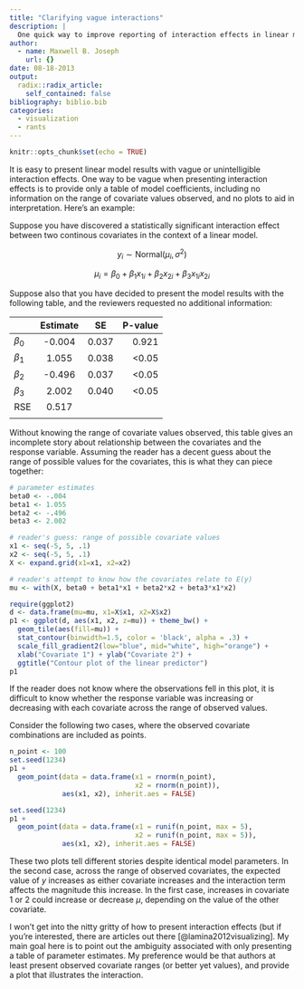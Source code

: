 ```yaml
---
title: "Clarifying vague interactions"
description: |
  One quick way to improve reporting of interaction effects in linear models.
author:
  - name: Maxwell B. Joseph
    url: {}
date: 08-18-2013
output:
  radix::radix_article:
    self_contained: false
bibliography: biblio.bib
categories: 
  - visualization
  - rants
---
```


```r
knitr::opts_chunk$set(echo = TRUE)
```

It is easy to present linear model results with vague or unintelligible 
interaction effects. One way to be vague when presenting interaction effects is 
to provide only a table of model coefficients, including no information on the 
range of covariate values observed, and no plots to aid in interpretation. 
Here's an example:

Suppose you have discovered a statistically significant interaction effect 
between two continous covariates in the context of a linear model.

$$ y_i \sim \text{Normal}(\mu_i, \sigma^2) $$

$$ \mu_i = \beta_0 + \beta_1 x_{1i} + \beta_2 x_{2i} + \beta_3 x_{1i} x_{2i} $$

Suppose also that you have decided to present the model results with the 
following table, and the reviewers requested no additional information:

|            |**Estimate**   |**SE**   |**P-value**|
|:-----------|:--------------:|:---------:|--------:|
|$\beta_0$  | -0.004 | 0.037 | 0.921    |
|$\beta_1$ | 1.055 | 0.038 | <0.05|
|$\beta_2$ | -0.496 | 0.037 | <0.05|
|$\beta_3$  | 2.002 | 0.040 | <0.05|
|RSE|0.517| | |
| | | | |

Without knowing the range of covariate values observed, this table gives an 
incomplete story about relationship between the covariates and the response 
variable. Assuming the reader has a decent guess about the range of possible 
values for the covariates, this is what they can piece together:

```r
# parameter estimates
beta0 <- -.004
beta1 <- 1.055
beta2 <- -.496
beta3 <- 2.002

# reader's guess: range of possible covariate values
x1 <- seq(-5, 5, .1)
x2 <- seq(-5, 5, .1)
X <- expand.grid(x1=x1, x2=x2)

# reader's attempt to know how the covariates relate to E(y)
mu <- with(X, beta0 + beta1*x1 + beta2*x2 + beta3*x1*x2)

require(ggplot2)
d <- data.frame(mu=mu, x1=X$x1, x2=X$x2)
p1 <- ggplot(d, aes(x1, x2, z=mu)) + theme_bw() +
  geom_tile(aes(fill=mu)) +
  stat_contour(binwidth=1.5, color = 'black', alpha = .3) +
  scale_fill_gradient2(low="blue", mid="white", high="orange") +
  xlab("Covariate 1") + ylab("Covariate 2") +
  ggtitle("Contour plot of the linear predictor")
p1
```

If the reader does not know where the observations fell in this plot, it is  difficult to know whether the response variable was increasing or decreasing with each covariate across the range of observed values.

Consider the following two cases, where the observed covariate combinations are included as points.

```r
n_point <- 100
set.seed(1234)
p1 + 
  geom_point(data = data.frame(x1 = rnorm(n_point), 
                               x2 = rnorm(n_point)), 
             aes(x1, x2), inherit.aes = FALSE)
```

```r
set.seed(1234)
p1 + 
  geom_point(data = data.frame(x1 = runif(n_point, max = 5), 
                               x2 = runif(n_point, max = 5)), 
             aes(x1, x2), inherit.aes = FALSE)
```

These two plots tell different stories despite identical model 
parameters. In the second case, across the range of observed covariates, the 
expected value of $y$ increases as either covariate increases and the 
interaction term affects the magnitude this increase. In the first case, 
increases in covariate 1 or 2 could increase or decrease $\mu$, depending on the
value of the other covariate.

I won't get into the nitty gritty of how to present interaction effects (but if 
you're interested, there are articles out there [@lamina2012visualizing]. My 
main goal here is to point out the ambiguity associated with only presenting a 
table of parameter estimates. My preference would be that authors at least 
present observed covariate ranges (or better yet values), and provide a plot 
that illustrates the interaction.
